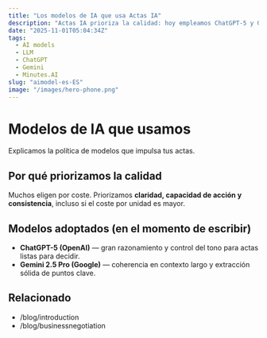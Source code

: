 ```yaml
---
title: "Los modelos de IA que usa Actas IA"
description: "Actas IA prioriza la calidad: hoy empleamos ChatGPT-5 y Gemini 2.5 Pro."
date: "2025-11-01T05:04:34Z"
tags:
  - AI models
  - LLM
  - ChatGPT
  - Gemini
  - Minutes.AI
slug: "aimodel-es-ES"
image: "/images/hero-phone.png"
---
```


# Modelos de IA que usamos

Explicamos la política de modelos que impulsa tus actas.

## Por qué priorizamos la calidad
Muchos eligen por coste. Priorizamos **claridad, capacidad de acción y consistencia**, incluso si el coste por unidad es mayor.

## Modelos adoptados (en el momento de escribir)
- **ChatGPT-5 (OpenAI)** — gran razonamiento y control del tono para actas listas para decidir.
- **Gemini 2.5 Pro (Google)** — coherencia en contexto largo y extracción sólida de puntos clave.

## Relacionado
- /blog/introduction
- /blog/businessnegotiation
